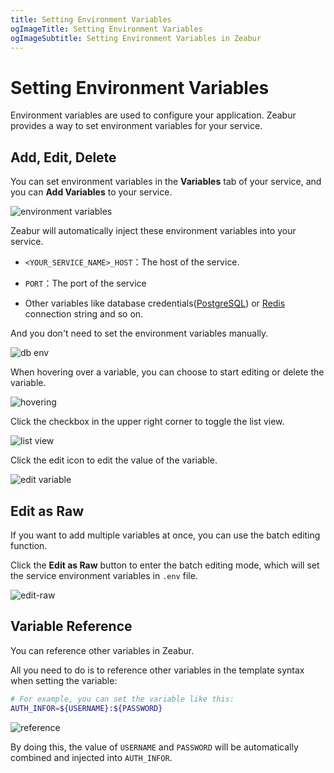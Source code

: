 ```yaml
---
title: Setting Environment Variables
ogImageTitle: Setting Environment Variables
ogImageSubtitle: Setting Environment Variables in Zeabur
---
```


<WorkingInProgress />

# Setting Environment Variables

Environment variables are used to configure your application.
Zeabur provides a way to set environment variables for your service.

## Add, Edit, Delete

You can set environment variables in the **Variables** tab of your service, and you can **Add Variables** to your service.

![environment variables](/environment/add-variables.en-US.png)

Zeabur will automatically inject these environment variables into your service.

- `<YOUR_SERVICE_NAME>_HOST`：The host of the service.

- `PORT`：The port of the service

- Other variables like database credentials([PostgreSQL](/marketplace/postgresql)) or [Redis](/marketplace/redis) connection string and so on.

And you don't need to set the environment variables manually.

![db env](/environment/db-env.en-US.png)

When hovering over a variable, you can choose to start editing or delete the variable.

![hovering](/environment/var-hover.png)

Click the checkbox in the upper right corner to toggle the list view.

![list view](/environment/var-list-view.png)

Click the edit icon to edit the value of the variable.

![edit variable](/environment/var-edit.png)

## Edit as Raw

If you want to add multiple variables at once, you can use the batch editing function.

Click the **Edit as Raw** button to enter the batch editing mode, which will set the service environment variables in `.env` file.

![edit-raw](/environment/var-raw-edit.png)

## Variable Reference

You can reference other variables in Zeabur.

All you need to do is to reference other variables in the template syntax when setting the variable:

```bash
# For example, you can set the variable like this:
AUTH_INFOR=${USERNAME}:${PASSWORD}
```

![reference](/environment/var-reference.png)

By doing this, the value of `USERNAME` and `PASSWORD` will be automatically combined and injected into `AUTH_INFOR`.

